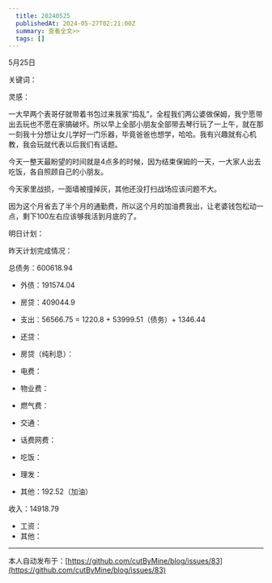 ```yaml
---
  title: 20240525
  publishedAt: 2024-05-27T02:21:00Z
  summary: 查看全文>>
  tags: []
---
```


5月25日

关键词：

灵感：

一大早两个表哥仔就带着书包过来我家“捣乱”，全程我们两公婆做保姆，我宁愿带出去玩也不愿在家搞破坏。所以早上全部小朋友全部带去琴行玩了一上午，就在那一刻我十分想让女儿学好一门乐器，毕竟爸爸也想学，哈哈。我有兴趣就有心机教，我会玩就代表以后我们有话题。

今天一整天最盼望的时间就是4点多的时候，因为结束保姆的一天，一大家人出去吃饭，各自照顾自己的小朋友。

今天家里战损，一面墙被撞掉灰，其他还没打扫战场应该问题不大。

因为这个月省去了半个月的通勤费，所以这个月的加油费我出，让老婆钱包松动一点，剩下100左右应该够我活到月底的了。

明日计划：

昨天计划完成情况：

总债务：600618.94
- 外债：191574.04
- 房贷：409044.9

- 支出：56566.75 = 1220.8 + 53999.51（债务）+ 1346.44
- 还贷：
- 房贷（纯利息）：
- 电费：
- 物业费：
- 燃气费：
- 交通：
- 话费网费：
- 吃饭：
- 理发：
- 其他：192.52（加油）

收入：14918.79
- 工资：
- 其他：


---
本人自动发布于：[https://github.com/cutByMine/blog/issues/83](https://github.com/cutByMine/blog/issues/83)
